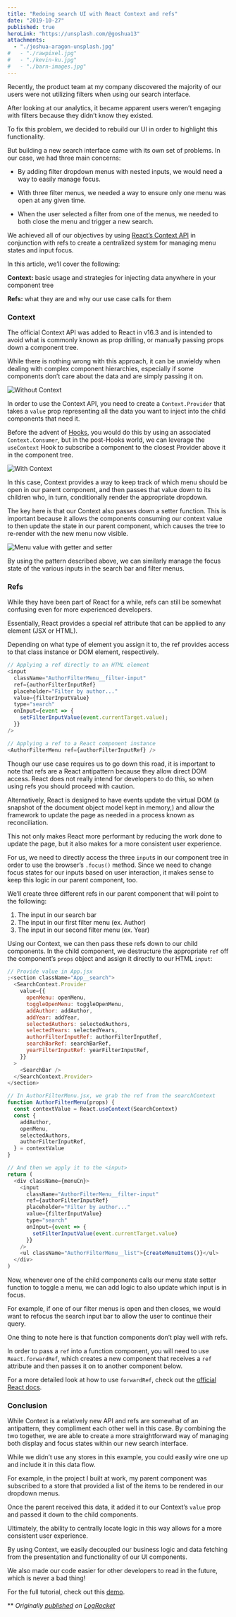 ```yaml
---
title: "Redoing search UI with React Context and refs"
date: "2019-10-27"
published: true
heroLink: "https://unsplash.com/@goshua13"
attachments:
  - "./joshua-aragon-unsplash.jpg"
#   - "./rawpixel.jpg"
#   - "./kevin-ku.jpg"
#   - "./barn-images.jpg"
---
```


Recently, the product team at my company discovered the majority of our users were not utilizing filters when using our search interface.

After looking at our analytics, it became apparent users weren’t engaging with filters because they didn’t know they existed.

To fix this problem, we decided to rebuild our UI in order to highlight this functionality.

But building a new search interface came with its own set of problems. In our case, we had three main concerns:

- By adding filter dropdown menus with nested inputs, we would need a way to easily manage focus.

- With three filter menus, we needed a way to ensure only one menu was open at any given time.

- When the user selected a filter from one of the menus, we needed to both close the menu and trigger a new search.

We achieved all of our objectives by using [React’s Context API](https://blog.logrocket.com/how-and-when-to-use-reacts-new-context-api-b584e41b2704/) in conjunction with refs to create a centralized system for managing menu states and input focus.

In this article, we’ll cover the following:

**Context:** basic usage and strategies for injecting data anywhere in your component tree

**Refs:** what they are and why our use case calls for them

### Context

The official Context API was added to React in v16.3 and is intended to avoid what is commonly known as prop drilling, or manually passing props down a component tree.

While there is nothing wrong with this approach, it can be unwieldy when dealing with complex component hierarchies, especially if some components don’t care about the data and are simply passing it on.

![Without Context](https://drive.google.com/uc?export=view&id=1eJ_V1v65mDzlrjWftb6cHmGOPuHNBV6c)

In order to use the Context API, you need to create a `Context.Provider` that takes a `value` prop representing all the data you want to inject into the child components that need it.

Before the advent of [Hooks](https://blog.logrocket.com/frustrations-with-react-hooks/), you would do this by using an associated `Context.Consumer`, but in the post-Hooks world, we can leverage the `useContext` Hook to subscribe a component to the closest Provider above it in the component tree.

![With Context](https://drive.google.com/uc?export=view&id=12ib9i5CnTFI63l5iaVfQEff4na5Zr-oL)

In this case, Context provides a way to keep track of which menu should be open in our parent component, and then passes that value down to its children who, in turn, conditionally render the appropriate dropdown.

The key here is that our Context also passes down a setter function. This is important because it allows the components consuming our context value to then update the state in our parent component, which causes the tree to re-render with the new menu now visible.

![Menu value with getter and setter](https://drive.google.com/uc?export=view&id=1czOGG0jufp6UMXftWV3PXgRMvLpLH1fE)

By using the pattern described above, we can similarly manage the focus state of the various inputs in the search bar and filter menus.

### Refs

While they have been part of React for a while, refs can still be somewhat confusing even for more experienced developers.

Essentially, React provides a special ref attribute that can be applied to any element (JSX or HTML).

Depending on what type of element you assign it to, the ref provides access to that class instance or DOM element, respectively.

```javascript
// Applying a ref directly to an HTML element
<input
  className="AuthorFilterMenu__filter-input"
  ref={authorFilterInputRef}
  placeholder="Filter by author..."
  value={filterInputValue}
  type="search"
  onInput={event => {
    setFilterInputValue(event.currentTarget.value);
  }}
/>

// Applying a ref to a React component instance
<AuthorFilterMenu ref={authorFilterInputRef} />
```

Though our use case requires us to go down this road, it is important to note that refs are a React antipattern because they allow direct DOM access. React does not really intend for developers to do this, so when using refs you should proceed with caution.

Alternatively, React is designed to have events update the virtual DOM (a snapshot of the document object model kept in memory,) and allow the framework to update the page as needed in a process known as reconciliation.

This not only makes React more performant by reducing the work done to update the page, but it also makes for a more consistent user experience.

For us, we need to directly access the three `input`s in our component tree in order to use the browser’s `.focus()` method. Since we need to change focus states for our inputs based on user interaction, it makes sense to keep this logic in our parent component, too.

We’ll create three different refs in our parent component that will point to the following:

1. The input in our search bar
2. The input in our first filter menu (ex. Author)
3. The input in our second filter menu (ex. Year)

Using our Context, we can then pass these refs down to our child components. In the child component, we destructure the appropriate `ref` off the component’s `props` object and assign it directly to our HTML `input`:

```javascript
// Provide value in App.jsx
;<section className="App__search">
  <SearchContext.Provider
    value={{
      openMenu: openMenu,
      toggleOpenMenu: toggleOpenMenu,
      addAuthor: addAuthor,
      addYear: addYear,
      selectedAuthors: selectedAuthors,
      selectedYears: selectedYears,
      authorFilterInputRef: authorFilterInputRef,
      searchBarRef: searchBarRef,
      yearFilterInputRef: yearFilterInputRef,
    }}
  >
    <SearchBar />
  </SearchContext.Provider>
</section>

// In AuthorFilterMenu.jsx, we grab the ref from the searchContext
function AuthorFilterMenu(props) {
  const contextValue = React.useContext(SearchContext)
  const {
    addAuthor,
    openMenu,
    selectedAuthors,
    authorFilterInputRef,
  } = contextValue
}

// And then we apply it to the <input>
return (
  <div className={menuCn}>
    <input
      className="AuthorFilterMenu__filter-input"
      ref={authorFilterInputRef}
      placeholder="Filter by author..."
      value={filterInputValue}
      type="search"
      onInput={event => {
        setFilterInputValue(event.currentTarget.value)
      }}
    />
    <ul className="AuthorFilterMenu__list">{createMenuItems()}</ul>
  </div>
)
```

Now, whenever one of the child components calls our menu state setter function to toggle a menu, we can add logic to also update which input is in focus.

For example, if one of our filter menus is open and then closes, we would want to refocus the search input bar to allow the user to continue their query.

One thing to note here is that function components don’t play well with refs.

In order to pass a `ref` into a function component, you will need to use `React.forwardRef`, which creates a new component that receives a `ref` attribute and then passes it on to another component below.

For a more detailed look at how to use `forwardRef`, check out the [official React docs](https://reactjs.org/docs/react-api.html#reactforwardref).

### Conclusion

While Context is a relatively new API and refs are somewhat of an antipattern, they compliment each other well in this case. By combining the two together, we are able to create a more straightforward way of managing both display and focus states within our new search interface.

While we didn’t use any stores in this example, you could easily wire one up and include it in this data flow.

For example, in the project I built at work, my parent component was subscribed to a store that provided a list of the items to be rendered in our dropdown menus.

Once the parent received this data, it added it to our Context’s `value` prop and passed it down to the child components.

Ultimately, the ability to centrally locate logic in this way allows for a more consistent user experience.

By using Context, we easily decoupled our business logic and data fetching from the presentation and functionality of our UI components.

We also made our code easier for other developers to read in the future, which is never a bad thing!

For the full tutorial, check out this [demo](https://codesandbox.io/s/laughing-lichterman-lxl1y).

\*\* _Originally [published](https://blog.logrocket.com/redoing-search-ui-with-react-context-and-refs/) on [LogRocket](https://logrocket.com/)_

